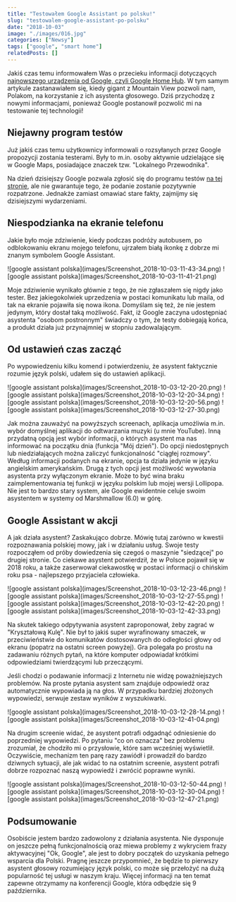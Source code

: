```yaml
---
title: "Testowałem Google Assistant po polsku!"
slug: "testowalem-google-assistant-po-polsku"
date: "2018-10-03"
image: "./images/016.jpg"
categories: ["Newsy"]
tags: ["google", "smart home"]
relatedPosts: []
---
```


Jakiś czas temu informowałem Was o przecieku informacji dotyczących [najnowszego urządzenia od Google, czyli Google Home Hub](/google-home-hub-smart-display-od-google/). W tym samym artykule zastanawiałem się, kiedy gigant z Mountain View pozwoli nam, Polakom, na korzystanie z ich asystenta głosowego. Dziś przychodzę z nowymi informacjami, ponieważ Google postanowił pozwolić mi na testowanie tej technologii!

## Niejawny program testów

Już jakiś czas temu użytkownicy informowali o rozsyłanych przez Google propozycji zostania testerami. Były to m.in. osoby aktywnie udzielające się w Google Maps, posiadające znaczek tzw. "Lokalnego Przewodnika".

Na dzień dzisiejszy Google pozwala zgłosić się do programu testów [na tej stronie](https://support.google.com/websearch/answer/6307673?hl=pl), ale nie gwarantuje tego, że podanie zostanie pozytywnie rozpatrzone. Jednakże zamiast omawiać stare fakty, zajmijmy się dzisiejszymi wydarzeniami.

## Niespodzianka na ekranie telefonu

Jakie było moje zdziwienie, kiedy podczas podróży autobusem, po odblokowaniu ekranu mojego telefonu, ujrzałem białą ikonkę z dobrze mi znanym symbolem Google Assistant.

<Gallery>
![google assistant polska](images/Screenshot_2018-10-03-11-43-34.png)
![google assistant polska](images/Screenshot_2018-10-03-11-41-21.png)
</Gallery>

Moje zdziwienie wynikało głównie z tego, że nie zgłaszałem się nigdy jako tester. Bez jakiegokolwiek uprzedzenia w postaci komunikatu lub maila, od tak na ekranie pojawiła się nowa ikona. Domyślam się też, że nie jestem jedynym, który dostał taką możliwość. Fakt, iż Google zaczyna udostępniać asystenta "osobom postronnym" świadczy o tym, że testy dobiegają końca, a produkt działa już przynajmniej w stopniu zadowalającym.

## Od ustawień czas zacząć

Po wypowiedzeniu kilku komend i potwierdzeniu, że asystent faktycznie rozumie język polski, udałem się do ustawień aplikacji.

<Gallery>
![google assistant polska](images/Screenshot_2018-10-03-12-20-20.png)
![google assistant polska](images/Screenshot_2018-10-03-12-20-34.png)
![google assistant polska](images/Screenshot_2018-10-03-12-20-56.png)
![google assistant polska](images/Screenshot_2018-10-03-12-27-30.png)
</Gallery>

Jak można zauważyć na powyższych screenach, aplikacja umożliwia m.in. wybór domyślnej aplikacji do odtwarzania muzyki (u mnie YouTube). Inną przydatną opcją jest wybór informacji, o których asystent ma nas informować na początku dnia (funkcja "Mój dzień"). Do opcji niedostępnych lub niedziałających można zaliczyć funkcjonalność "ciągłej rozmowy". Według informacji podanych na ekranie, opcja ta działa jedynie w języku angielskim amerykańskim. Drugą z tych opcji jest możliwość wywołania asystenta przy wyłączonym ekranie. Może to być wina braku zaimplementowania tej funkcji w języku polskim lub mojej wersji Lollipopa. Nie jest to bardzo stary system, ale Google ewidentnie celuje swoim asystentem w systemy od Marshmallow (6.0) w górę.

## Google Assistant w akcji

A jak działa asystent? Zaskakująco dobrze. Mówię tutaj zarówno w kwestii rozpoznawania polskiej mowy, jak i w działaniu usług. Swoje testy rozpocząłem od próby dowiedzenia się czegoś o maszynie "siedzącej" po drugiej stronie. Co ciekawe asystent potwierdził, że w Polsce pojawił się w 2018 roku, a także zaserwował ciekawostkę w postaci informacji o chińskim roku psa - najlepszego przyjaciela człowieka.

<Gallery>
![google assistant polska](images/Screenshot_2018-10-03-12-23-46.png)
![google assistant polska](images/Screenshot_2018-10-03-12-27-55.png)
![google assistant polska](images/Screenshot_2018-10-03-12-42-20.png)
![google assistant polska](images/Screenshot_2018-10-03-12-42-33.png)
</Gallery>

Na skutek takiego odpytywania asystent zaproponował, żeby zagrać w "Kryształową Kulę". Nie był to jakiś super wyrafinowany smaczek, w przeciwieństwie do komunikatów dostosowanych do odległości głowy od ekranu (popatrz na ostatni screen powyżej). Gra polegała po prostu na zadawaniu różnych pytań, na które komputer odpowiadał krótkimi odpowiedziami twierdzącymi lub przeczącymi.

Jeśli chodzi o podawanie informacji z Internetu nie widzę poważniejszych problemów. Na proste pytania asystent sam znajduje odpowiedź oraz automatycznie wypowiada ją na głos. W przypadku bardziej złożonych wypowiedzi, serwuje zestaw wyników z wyszukiwarki.

<Gallery>
![google assistant polska](images/Screenshot_2018-10-03-12-28-14.png)
![google assistant polska](images/Screenshot_2018-10-03-12-41-04.png)
</Gallery>

Na drugim screenie widać, że asystent potrafi odgadnąć odniesienie do poprzedniej wypowiedzi. Po pytaniu "co on oznacza" bez problemu zrozumiał, że chodziło mi o przysłowie, które sam wcześniej wyświetlił. Oczywiście, mechanizm ten parę razy zawiódł i prowadził do bardzo dziwnych sytuacji, ale jak widać to na ostatnim screenie, asystent potrafi dobrze rozpoznać naszą wypowiedź i zwrócić poprawne wyniki.

<Gallery>
![google assistant polska](images/Screenshot_2018-10-03-12-50-44.png)
![google assistant polska](images/Screenshot_2018-10-03-12-30-04.png)
![google assistant polska](images/Screenshot_2018-10-03-12-47-21.png)
</Gallery>

## Podsumowanie

Osobiście jestem bardzo zadowolony z działania asystenta. Nie dysponuje on jeszcze pełną funkcjonalnością oraz miewa problemy z wykryciem frazy aktywacyjnej "Ok, Google", ale jest to dobry początek do uzyskania pełnego wsparcia dla Polski. Pragnę jeszcze przypomnieć, że będzie to pierwszy asystent głosowy rozumiejący język polski, co może się przełożyć na dużą popularność tej usługi w naszym kraju. Więcej informacji na ten temat zapewne otrzymamy na konferencji Google, która odbędzie się 9 października.
